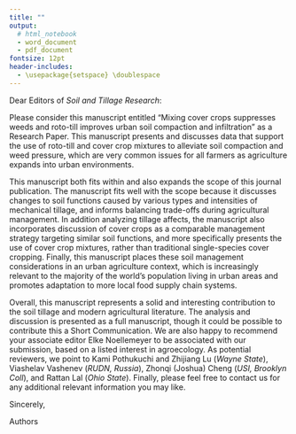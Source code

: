 ```yaml
---
title: ""
output: 
  # html_notebook
  - word_document
  - pdf_document
fontsize: 12pt
header-includes:
  - \usepackage{setspace} \doublespace
---
```



Dear Editors of *Soil and Tillage Research*:


Please consider this manuscript entitled "Mixing cover crops suppresses weeds and roto-till improves urban soil compaction and infiltration" as a Research Paper.
This manuscript presents and discusses data that support the use of roto-till and cover crop mixtures to alleviate soil compaction and weed pressure, which are very common issues for all farmers as agriculture expands into urban environments.

This manuscript both fits within and also expands the scope of this journal publication.
The manuscript fits well with the scope because it discusses changes to soil functions caused by various types and intensities of mechanical tillage, and informs balancing trade-offs during agricultural management.
In addition analyzing tillage affects, the manuscript also incorporates discussion of cover crops as a comparable management strategy targeting similar soil functions, and more specifically presents the use of cover crop mixtures, rather than traditional single-species cover cropping.
Finally, this manuscript places these soil management considerations in an urban agriculture context, which is increasingly relevant to the majority of the world's population living in urban areas and promotes adaptation to more local food supply chain systems.

Overall, this manuscript represents a solid and interesting contribution to the soil tillage and modern agricultural literature.
The analysis and discussion is presented as a full manuscript, though it could be possible to contribute this a Short Communication.
We are also happy to recommend your associate editor Elke Noellemeyer to be associated with our submission, based on a listed interest in agroecology. 
As potential reviewers, we point to 
Kami Pothukuchi and Zhijiang Lu (*Wayne State*), 
Viashelav Vashenev (*RUDN, Russia*), 
Zhonqi (Joshua) Cheng (*USI, Brooklyn Coll*), 
and Rattan Lal (*Ohio State*).
Finally, please feel free to contact us for any additional relevant information you may like.


Sincerely,

Authors

